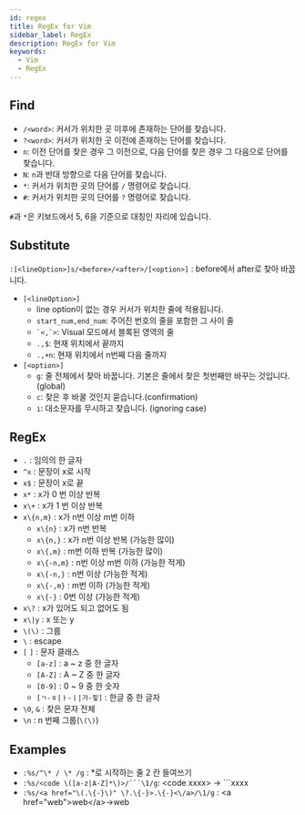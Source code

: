 ```yaml
---
id: regex
title: RegEx for Vim
sidebar_label: RegEx
description: RegEx for Vim
keywords:
  - Vim
  - RegEx
---
```


## Find

- `/<word>`: 커서가 위치한 곳 이후에 존재하는 단어를 찾습니다.
- `?<word>`: 커서가 위치한 곳 이전에 존재하는 단어를 찾습니다.
- `n`: 이전 단어를 찾은 경우 그 이전으로, 다음 단어를 찾은 경우 그 다음으로 단어를 찾습니다.
- `N`: `n`과 반대 방향으로 다음 단어를 찾습니다.
- `*`: 커서가 위치한 곳의 단어를 `/` 명령어로 찾습니다.
- `#`: 커서가 위치한 곳의 단어를 `?` 명령어로 찾습니다.

`#`과 `*`은 키보드에서 5, 6을 기준으로 대칭인 자리에 있습니다.

## Substitute

`:[<lineOption>]s/<before>/<after>/[<option>]` : before에서 after로 찾아 바꿉니다.

- `[<lineOption>]`
  - line option이 없는 경우 커서가 위치한 줄에 적용됩니다.
  - `start_num,end_num`: 주어진 번호의 줄을 포함한 그 사이 줄
  - <code>\`&lt;,\`&gt;</code>: Visual 모드에서 블록된 영역의 줄
  - `.,$`: 현재 위치에서 끝까지
  - `.,+n`: 현재 위치에서 n번째 다음 줄까지
- `[<option>]`
  - `g`: 줄 전체에서 찾아 바꿉니다. 기본은 줄에서 찾은 첫번째만 바꾸는 것입니다.(global)
  - `c`: 찾은 후 바꿀 것인지 묻습니다.(confirmation)
  - `i`: 대소문자를 무시하고 찾습니다. (ignoring case)

## RegEx

- `.` : 임의의 한 글자
- `^x` : 문장이 x로 시작
- `x$` : 문장이 x로 끝
- `x*` : x가 0 번 이상 반복
- `x\+` : x가 1 번 이상 반복
- `x\{n,m}` : x가 n번 이상 m번 이하
  - `x\{n}` : x가 n번 반복
  - `x\{n,}` : x가 n번 이상 반복 (가능한 많이)
  - `x\{,m}` : m번 이하 반복 (가능한 많이)
  - `x\{-n,m}` : n번 이상 m번 이하 (가능한 적게)
  - `x\{-n,}` : n번 이상 (가능한 적게)
  - `x\{-,m}` : m번 이하 (가능한 적게)
  - `x\{-}` : 0번 이상 (가능한 적게)
- `x\?` : x가 있어도 되고 없어도 됨
- `x\|y` : x 또는 y
- `\(\)` : 그룹
- `\` : escape
- `[` `]` : 문자 클래스
  - `[a-z]` : a ~ z 중 한 글자
  - `[A-Z]` : A ~ Z 중 한 글자
  - `[0-9]` : 0 ~ 9 중 한 숫자
  - `[ㄱ-ㅎ|ㅏ-ㅣ|가-힣]` : 한글 중 한 글자
- `\0`, `&` : 찾은 문자 전체
- `\n` : n 번째 그룹(`\(\)`)

## Examples

- `:%s/^\* / \* /g` : \*로 시작하는 줄 2 칸 들여쓰기
- `:%s/<code \([a-z|A-Z]*\)>/```\1/g`: \<code xxxx\> -> \`\`\`xxxx
- `:%s/<a href="\(.\{-}\)" \?.\{-}>.\{-}<\/a>/\1/g` : \<a href="web"\>web\</a\>->web
